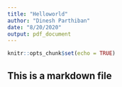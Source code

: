 ```yaml
---
title: "Helloworld"
author: "Dinesh Parthiban"
date: "8/20/2020"
output: pdf_document
---
```


```r
knitr::opts_chunk$set(echo = TRUE)
```

## This is a markdown file
